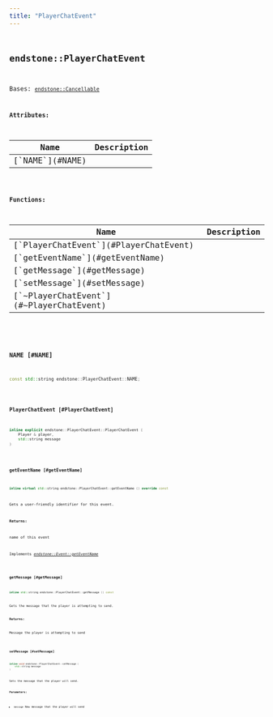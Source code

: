 ```yaml
---
title: "PlayerChatEvent"
---
```


## <code className="doc-symbol doc-symbol-class"/> endstone::PlayerChatEvent

Bases: [`endstone::Cancellable`](classendstone_1_1_cancellable.md)









**Attributes:**

<table>
<thead>
   <tr>
      <th>Name</th>
      <th>Description</th>
   </tr>
</thead>
<tbody>
<tr key="classendstone_1_1_player_chat_event_1a06ce04642473d0eeff2bac22d3319d87">
    <td>[`NAME`](#NAME)</td>
    <td></td>
</tr>
</tbody>
</table>






**Functions:**

<table>
<thead>
   <tr>
      <th>Name</th>
      <th>Description</th>
   </tr>
</thead>
<tbody>
<tr key="classendstone_1_1_player_chat_event_1ae0ef119ee5dd4d80ba0db94d7927e011">
    <td>[`PlayerChatEvent`](#PlayerChatEvent)</td>
    <td></td>
</tr>
<tr key="classendstone_1_1_player_chat_event_1ac7473c18e7328d7fa402d49c143c152a">
    <td>[`getEventName`](#getEventName)</td>
    <td></td>
</tr>
<tr key="classendstone_1_1_player_chat_event_1a6aaa932d6bf8d004a1aa67f9332587e3">
    <td>[`getMessage`](#getMessage)</td>
    <td></td>
</tr>
<tr key="classendstone_1_1_player_chat_event_1a6911b50e5f63878d746bdda07d8fcd58">
    <td>[`setMessage`](#setMessage)</td>
    <td></td>
</tr>
<tr key="classendstone_1_1_player_chat_event_1a84de57a1184f0d6384f32ac95c21864e">
    <td>[`~PlayerChatEvent`](#~PlayerChatEvent)</td>
    <td></td>
</tr>
</tbody>
</table>

### <code className="doc-symbol doc-symbol-variable"/> NAME [#NAME]

```cpp
const std::string endstone::PlayerChatEvent::NAME;
```


### <code className="doc-symbol doc-symbol-function"/> PlayerChatEvent [#PlayerChatEvent]

```cpp
inline explicit endstone::PlayerChatEvent::PlayerChatEvent (
    Player & player,
    std::string message
) 
```


### <code className="doc-symbol doc-symbol-function"/> getEventName [#getEventName]

```cpp
inline virtual std::string endstone::PlayerChatEvent::getEventName () override const
```


Gets a user-friendly identifier for this event.




**Returns:**

name of this event 





        
Implements [*endstone::Event::getEventName*](classendstone_1_1_event.md#function-geteventname)

### <code className="doc-symbol doc-symbol-function"/> getMessage [#getMessage]

```cpp
inline std::string endstone::PlayerChatEvent::getMessage () const
```


Gets the message that the player is attempting to send.




**Returns:**

Message the player is attempting to send 





        
### <code className="doc-symbol doc-symbol-function"/> setMessage [#setMessage]

```cpp
inline void endstone::PlayerChatEvent::setMessage (
    std::string message
) 
```


Sets the message that the player will send.




**Parameters:**


* `message` New message that the player will send 




        